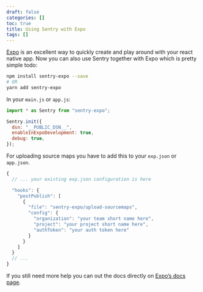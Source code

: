 ```yaml
---
draft: false
categories: []
toc: true
title: Using Sentry with Expo
tags: []
---
```


[Expo](https://expo.io/) is an excellent way to quickly create and play around with your react native app. Now you can also use Sentry together with Expo which is pretty simple todo:

```bash
npm install sentry-expo --save
# OR
yarn add sentry-expo
```

In your `main.js` or `app.js`:

```javascript
import * as Sentry from "sentry-expo";

Sentry.init({
  dsn: "__PUBLIC_DSN__",
  enableInExpoDevelopment: true,
  debug: true,
});
```

For uploading source maps you have to add this to your `exp.json` or `app.json`.

```javascript
{
  // ... your existing exp.json configuration is here

  "hooks": {
    "postPublish": [
      {
        "file": "sentry-expo/upload-sourcemaps",
        "config": {
          "organization": "your team short name here",
          "project": "your project short name here",
          "authToken": "your auth token here"
        }
      }
    ]
  }
  // ...
}
```

If you still need more help you can out the docs directly on [Expo’s docs page](https://docs.expo.io/versions/latest/guides/using-sentry/).
